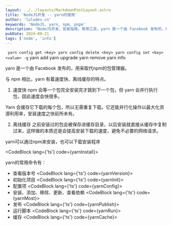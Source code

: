 ```yaml
---
layout: ../../layouts/MarkdownPostLayout.astro
title: 'NodeJS开发 -- yarn的使用'
author: 'luludev.cn'
keywords: 'NodeJS, yarn, npm, pnpm'
description: "NodeJS开发，安装指南，常用工具，yarn 是一个由 Facebook 发布的，用来取代npm的包管理器"
pubDate: 2024-09-21
tags: ['node', 'info']
---
```


`
`
`
yarn config get <key>
yarn config delete <key>
yarn config set <key> <value> -g
`
yarn add <package-name>
yarn upgrade <package-name>
yarn remove <package-name>
yarn info <package-name>
`
`
`
`


yarn 是一个由 Facebook 发布的，用来取代npm的包管理器。

与 npm 相比，yarn 有着速度快、离线缓存的特点。

1. 速度快
npm 会等一个包完全安装完才跳到下一个包，但 yarn 会并行执行包，因此速度会快很多。

Yarn 会缓存它下载的每个包，所以无需重复下载。它还能并行化操作以最大化资源利用率，安装速度之快前所未有。

2. 离线缓存
之前安装过的包会被保存进缓存目录，以后安装就直接从缓存中复制过来，这样做的本质还是会提高安装下载的速度，避免不必要的网络请求。

yarn可以通过npm来安装，也可以下载安装程序

<CodeBlock lang={'ts'} code={yarnInstall}></CodeBlock>

yarn的常用命令有：

- 查看版本号
<CodeBlock lang={'ts'} code={yarnVersion}></CodeBlock>
- 初始化项目
<CodeBlock lang={'ts'} code={yarnInit}></CodeBlock>
- 配置项
<CodeBlock lang={'ts'} code={yarnConfig}></CodeBlock>
- 安装、添加、移除、更新、查看依赖
<CodeBlock lang={'ts'} code={yarnMost}></CodeBlock>
- 发布
<CodeBlock lang={'ts'} code={yarnPublish}></CodeBlock>
- 运行脚本
<CodeBlock lang={'ts'} code={yarnRun}></CodeBlock>
- 缓存
<CodeBlock lang={'ts'} code={yarnCache}></CodeBlock>
